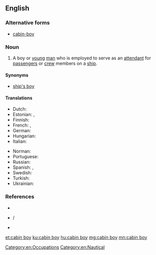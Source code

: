 ==English==

===Alternative forms===
* [[cabin-boy]]

===Noun===
{{en-noun|head=[[cabin]] [[boy]]}}

# {{context|dated|lang=en}} A boy or [[young]] [[man]] who is employed to serve as an [[attendant]] for [[passenger]]s or [[crew]] members on a [[ship]].

====Synonyms====
* [[ship's boy]]

====Translations====
{{trans-top|a boy serving on a ship}}
* Dutch: {{t|nl|scheepsjongen|m}}
* Estonian: {{t|et|junga}}, {{t|et|kajutiteenija}}
* Finnish: {{t|fi|hyttipoika}}
* French: {{t+|fr|mousse|m}}, {{t+|fr|moussaillon|m}}
* German: {{t+|de|Schiffsjunge|m}}
* Hungarian: {{t+|hu|hajósinas}}
* Italian: {{t+|it|mozzo|m}}
{{trans-mid}}
* Norman: {{t|nrf|mousse|m}}
* Portuguese: {{t+|pt|grumete|m}}
* Russian: {{t+|ru|ю́нга|m}}
* Spanish: {{t+|es|grumete|m}}, {{t+|es|galopín|m}}
* Swedish: {{t|sv|skeppsgosse|c}}
* Turkish: {{t+|tr|miço}}
* Ukrainian: {{t+|uk|ю́нга|m|sc=Cyrl}}
{{trans-bottom}}

===References===
* {{R:Webster 1828|cabin-boy}}
* {{R:COED|cabinboy}} / {{R:COED}}
* {{R:Dictionary.com}}

[[Category:en:Occupations]]
[[Category:en:Nautical]]

[[et:cabin boy]]
[[ku:cabin boy]]
[[hu:cabin boy]]
[[mg:cabin boy]]
[[mn:cabin boy]]